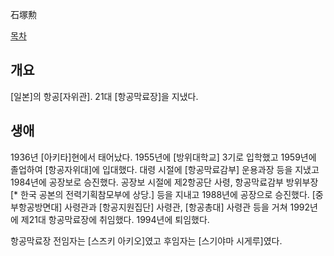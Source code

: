 石塚勲

[[목차]]
== 개요 ==
[일본]의 항공[자위관]. 21대 [항공막료장]을 지냈다.
== 생애 ==
1936년 [아키타]현에서 태어났다. 1955년에 [방위대학교] 3기로 입학했고 1959년에 졸업하여 [항공자위대]에 입대했다. 대령 시절에 [항공막료감부] 운용과장 등을 지냈고 1984년에 공장보로 승진했다. 공장보 시절에 제2항공단 사령, 항공막료감부 방위부장[* 한국 공본의 전력기획참모부에 상당.] 등을 지내고 1988년에 공장으로 승진했다. [중부항공방면대] 사령관과 [항공지원집단] 사령관, [항공총대] 사령관 등을 거쳐 1992년에 제21대 항공막료장에 취임했다. 1994년에 퇴임했다.

항공막료장 전임자는 [스즈키 아키오]였고 후임자는 [스기야마 시게루]였다.

